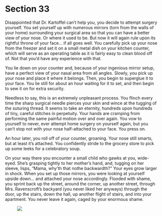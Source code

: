 # Section 33 {#sec-33}

Disappointed that Dr. Kartoffel can’t help you, you decide to attempt surgery yourself. You set yourself up with numerous mirrors (torn from the walls of your home) surrounding your surgical area so that you can have a better view of your nose. Or where it used to be. But now it will again rule upon its rightful throne of your face… if all goes well. You carefully pick up your nose from the freezer and set it on a small metal dish on your kitchen counter, which will serve as an operating table as it is fairly easy to clean blood off of. Not that you’d have any experience with that.

You lie down on your counter and, because of your ingenious mirror setup, have a perfect view of your nasal area from all angles. Slowly, you pick up your nose and place it where it belongs. Then, you begin to superglue it to your face. You lie still for about an hour waiting for it to set, and then begin to sew it on for extra security.

Needless to say, this is an extremely unpleasant process. You flinch every time the sharp surgical needle pierces your skin and wince at the tugging of the suturing thread. It seems to take an eternity, hundreds upon hundreds of tiny, careful stitches in perpetuity. Your hands are cramping from performing the same painful motion over and over again. You vow to yourself to never, ever attempt home surgery on yourself again, but you can’t stop not with your nose half-attached to your face. You press on.



An hour later, you roll off of your counter, groaning. Your nose still smarts, but at least it’s attached. You confidently stride to the grocery store to pick up some leeks for a celebratory soup. 

On your way there you encounter a small child who gawks at you, wide-eyed. She’s grasping tightly to her mother’s hand, and, tugging on her sleeve, lisps, “Mama, why’th that nothe backwardth?” Your eyes grow larger in shock. When you set up those mirrors, you were looking at yourself upside down… and attached your nose accordingly. Flooded with shame, you sprint back up the street, around the corner, up another street, through Mrs. Ravenscroft’s backyard (you never liked her anyways) through the door, up the stairs, down the hall, up another flight of stairs, and into your apartment. You never leave it again, caged by your enormous shame.

![&nbsp;](images/x.svg)
